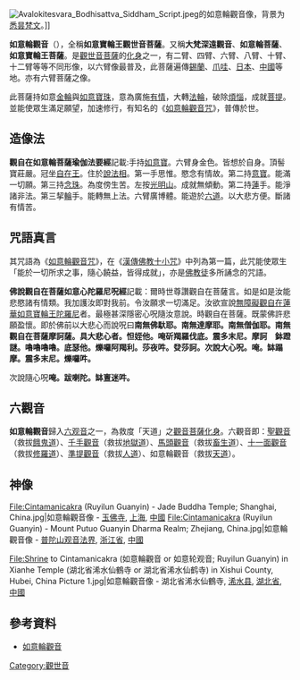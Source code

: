 [[File:Avalokitesvara_Bodhisattva_Siddham_Script.jpeg|thumb]]的如意輪觀音像，背景为[[悉昙文字|悉昙梵文]]。]]

{{佛教}}
'''如意輪觀音'''（{{lang-sa|चिन्तामणिचक्र|Cintāmaṇicakra}}），全稱'''如意寶輪王觀世音菩薩'''。又稱'''大梵深遠觀音'''、'''如意輪菩薩'''、'''如意寶輪王菩薩'''。是[[觀世音菩薩|觀世音菩薩]]的[[化身|化身]]之一，有二臂、四臂、六臂、八臂、十臂、十二臂等等不同形像，以六臂像最普及，此菩薩遍傳[[錫蘭|錫蘭]]、[[爪哇|爪哇]]、[[日本|日本]]、[[中國|中國]]等地。亦有六臂菩薩之像。

此菩薩持如意[[法輪|金輪]]與[[摩尼寶珠|如意寶珠]]，意為廣施[[有情|有情]]，大轉[[法輪|法輪]]，破除[[煩惱|煩惱]]，成就[[菩提|菩提]]。並能使眾生滿足願望，加速修行，有知名的《[[如意輪觀音咒|如意輪觀音咒]]》，普傳於世。

==造像法==
'''觀自在如意輪菩薩瑜伽法要經'''記載:手持[[摩尼寶珠|如意寶]]。六臂身金色。皆想於自身。頂髻寶莊嚴。冠坐[[阿彌陀佛|自在王]]。住於[[說法印|說法相]]。第一手思惟。愍念有情故。第二持[[摩尼寶珠|意寶]]。能滿一切願。第三持[[佛珠|念珠]]。為度傍生苦。左按[[普陀山|光明山]]。成就無傾動。第二持[[蓮花|蓮]]手。能淨諸非法。第三挈[[法輪|輪]]手。能轉無上法。六臂廣博體。能遊於[[六道|六道]]。以大悲方便。斷諸有情苦。

==咒語真言==
其咒語為《[[如意輪觀音咒|如意輪觀音咒]]》，在《[[漢傳佛教|漢傳佛教]][[十小咒|十小咒]]》中列為第一篇，此咒能使眾生「能於一切所求之事，隨心饒益，皆得成就」，亦是[[佛教徒|佛教徒]]多所誦念的咒語。

'''佛說觀自在菩薩如意心陀羅尼呪經'''記載：爾時世尊讚觀自在菩薩言。如是如是汝能悲愍諸有情類。我加護汝即對我前。令汝願求一切滿足。汝欲宣說[[如意寶輪王陀羅尼|無障礙觀自在蓮華如意寶輪王陀羅尼]]者。最極甚深隱密心呪隨汝意說。時觀自在菩薩。既蒙佛許悲願盈懷。即於佛前以大悲心而說呪曰'''南無佛馱耶。南無達摩耶。南無僧伽耶。南無觀自在菩薩摩訶薩。具大悲心者。怛姪他。唵斫羯羅伐底。震多末尼。摩訶　鉢蹬謎。嚕嚕嚕嚕。底瑟他。爍囉阿羯利。莎夜吽。癹莎訶。次說大心呪。唵。缽蹋摩。震多末尼。爍囉吽。'''

次說隨心呪'''唵。跋喇陀。缽亶迷吽。'''

==六觀音==
'''如意輪觀音'''歸入[[六观音|六观音]]之一，為救度「天道」之[[觀音菩薩|觀音菩薩]][[化身|化身]]。六觀音即：[[聖觀音|聖觀音]]（救拔[[餓鬼道|餓鬼道]]）、[[千手千眼觀世音菩薩|千手觀音]]（救拔[[地獄道|地獄道]]）、[[馬頭觀音|馬頭觀音]]（救拔[[畜生道|畜生道]]）、[[十一面觀音|十一面觀音]]（救拔[[修羅道|修羅道]]）、[[準提觀音|準提觀音]]（救拔[[人道|人道]]）、如意輪觀音（救拔[[天人_(佛教)|天道]]）。

== 神像 ==
<gallery class="center" widths="300" heights="230">
File:Cintamanicakra (Ruyilun Guanyin) - Jade Buddha Temple; Shanghai, China.jpg|如意輪觀音像 - [[玉佛寺_(上海)|玉佛寺]], [[上海市|上海]], [[中國|中國]]
File:Cintamanicakra (Ruyilun Guanyin) - Mount Putuo Guanyin Dharma Realm; Zhejiang, China.jpg|如意輪觀音像 - [[普陀山|普陀山观音法界]], [[浙江省|浙江省]], [[中國|中國]]

File:Shrine to Cintamanicakra (如意輪觀音 or 如意轮观音; Ruyilun Guanyin) in Xianhe Temple (湖北省浠水仙鶴寺 or 湖北省浠水仙鹤寺) in Xishui County, Hubei, China Picture 1.jpg|如意輪觀音像 - 湖北省浠水仙鶴寺, [[浠水县|浠水县]], [[湖北省|湖北省]], [[中國|中國]]

</gallery>

==參考資料==
{{cite book|title=《如意輪陀羅尼經》|series=大正新脩大正藏經|url=http://buddhism.lib.ntu.edu.tw/BDLM/sutra/chi_pdf/sutra10/T20n1080.pdf|publisher=中華電子佛典協會|author=唐天竺三藏菩提流志譯|format=pdf|volume=20|language=zh|access-date=2017-10-17|archive-date=2018-02-19|archive-url=https://web.archive.org/web/20180219003857/http://buddhism.lib.ntu.edu.tw/BDLM/sutra/chi_pdf/sutra10/T20n1080.pdf|dead-url=no}}
*[https://web.archive.org/web/20140101233204/http://dictionary.buddhistdoor.com/en/word/51881/%E5%A6%82%E6%84%8F%E8%BC%AA%E8%A7%80%E9%9F%B3 如意輪觀音]

{{六觀音}}

[[Category:觀世音|Category:觀世音]]